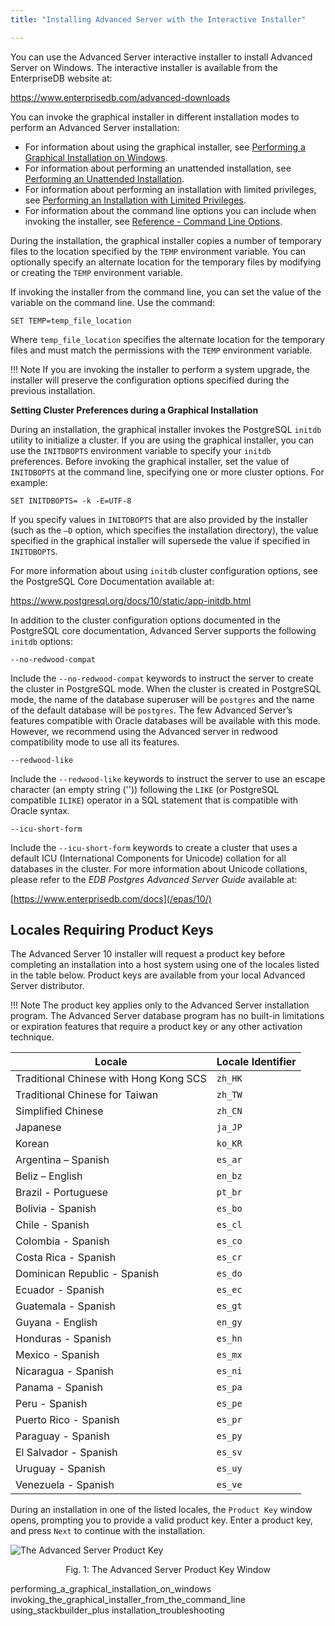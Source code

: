 ```yaml
---
title: "Installing Advanced Server with the Interactive Installer"

---
```


<div id="installing_advanced_server_with_the_interactive_installer" class="registered_link"></div>

You can use the Advanced Server interactive installer to install Advanced Server on Windows. The interactive installer is available from the EnterpriseDB website at:

<https://www.enterprisedb.com/advanced-downloads>

You can invoke the graphical installer in different installation modes to perform an Advanced Server installation:

-   For information about using the graphical installer, see [Performing a Graphical Installation on Windows](01_performing_a_graphical_installation_on_windows/#performing_a_graphical_installation_on_windows).
-   For information about performing an unattended installation, see [Performing an Unattended Installation](02_invoking_the_graphical_installer_from_the_command_line/01_performing_an_unattended_installation/#performing_an_unattended_installation).
-   For information about performing an installation with limited privileges, see [Performing an Installation with Limited Privileges](02_invoking_the_graphical_installer_from_the_command_line/02_performing_an_installation_with_limited_privileges/#performing_an_installation_with_limited_privileges).
-   For information about the command line options you can include when invoking the installer, see [Reference - Command Line Options](02_invoking_the_graphical_installer_from_the_command_line/03_reference_command_line_options/#reference_command_line_options).

During the installation, the graphical installer copies a number of temporary files to the location specified by the `TEMP` environment variable. You can optionally specify an alternate location for the temporary files by modifying or creating the `TEMP` environment variable.

If invoking the installer from the command line, you can set the value of the variable on the command line. Use the command:

```text
SET TEMP=temp_file_location
```

Where `temp_file_location` specifies the alternate location for the temporary files and must match the permissions with the `TEMP` environment variable.

!!! Note
    If you are invoking the installer to perform a system upgrade, the installer will preserve the configuration options specified during the previous installation.

**Setting Cluster Preferences during a Graphical Installation**

During an installation, the graphical installer invokes the PostgreSQL `initdb` utility to initialize a cluster. If you are using the graphical installer, you can use the `INITDBOPTS` environment variable to specify your `initdb` preferences. Before invoking the graphical installer, set the value of `INITDBOPTS` at the command line, specifying one or more cluster options. For example:

```text
SET INITDBOPTS= -k -E=UTF-8
```

If you specify values in `INITDBOPTS` that are also provided by the installer (such as the `–D` option, which specifies the installation directory), the value specified in the graphical installer will supersede the value if specified in `INITDBOPTS`.

For more information about using `initdb` cluster configuration options, see the PostgreSQL Core Documentation available at:

<https://www.postgresql.org/docs/10/static/app-initdb.html>

In addition to the cluster configuration options documented in the PostgreSQL core documentation, Advanced Server supports the following `initdb` options:

`--no-redwood-compat`

Include the `--no-redwood-compat` keywords to instruct the server to create the cluster in PostgreSQL mode. When the cluster is created in PostgreSQL mode, the name of the database superuser will be `postgres` and the name of the default database will be `postgres`. The few Advanced Server’s features compatible with Oracle databases will be available with this mode. However, we recommend using the Advanced server in redwood compatibility mode to use all its features.

`--redwood-like`

Include the `--redwood-like` keywords to instruct the server to use an escape character (an empty string ('')) following the `LIKE` (or PostgreSQL compatible `ILIKE`) operator in a SQL statement that is compatible with Oracle syntax.

`--icu-short-form`

Include the `--icu-short-form` keywords to create a cluster that uses a default ICU (International Components for Unicode) collation for all databases in the cluster. For more information about Unicode collations, please refer to the *EDB Postgres Advanced Server Guide* available at:

[https://www.enterprisedb.com/docs](/epas/10/)

## Locales Requiring Product Keys

The Advanced Server 10 installer will request a product key before completing an installation into a host system using one of the locales listed in the table below. Product keys are available from your local Advanced Server distributor.

!!! Note
    The product key applies only to the Advanced Server installation program. The Advanced Server database program has no built-in limitations or expiration features that require a product key or any other activation technique.

| Locale                                    | Locale Identifier |
| ----------------------------------------- | ----------------- |
| Traditional Chinese with Hong Kong SCS    | `zh_HK`           |
| Traditional Chinese for Taiwan            | `zh_TW`           |
| Simplified Chinese                        | `zh_CN`           |
| Japanese                                  | `ja_JP`           |
| Korean                                    | `ko_KR`           |
| Argentina – Spanish                       | `es_ar`           |
| Beliz – English                           | `en_bz`           |
| Brazil - Portuguese                       | `pt_br`           |
| Bolivia - Spanish                         | `es_bo`           |
| Chile - Spanish                           | `es_cl`           |
| Colombia - Spanish                        | `es_co`           |
| Costa Rica - Spanish                      | `es_cr`           |
| Dominican Republic - Spanish              | `es_do`           |
| Ecuador - Spanish                         | `es_ec`           |
| Guatemala - Spanish                       | `es_gt`           |
| Guyana - English                          | `en_gy`           |
| Honduras - Spanish                        | `es_hn`           |
| Mexico - Spanish                          | `es_mx`           |
| Nicaragua - Spanish                       | `es_ni`           |
| Panama - Spanish                          | `es_pa`           |
| Peru - Spanish                            | `es_pe`           |
| Puerto Rico - Spanish                     | `es_pr`           |
| Paraguay - Spanish                        | `es_py`           |
| El Salvador - Spanish                     | `es_sv`           |
| Uruguay - Spanish                         | `es_uy`           |
| Venezuela - Spanish                       | `es_ve`           |

During an installation in one of the listed locales, the `Product Key` window opens, prompting you to provide a valid product key. Enter a product key, and press `Next` to continue with the installation.

![The Advanced Server Product Key](../images/product_key.png)

<div style="text-align: center"> Fig. 1: The Advanced Server Product Key Window </div>

<div class="toctree" maxdepth="3">

performing_a_graphical_installation_on_windows invoking_the_graphical_installer_from_the_command_line using_stackbuilder_plus installation_troubleshooting

</div>
